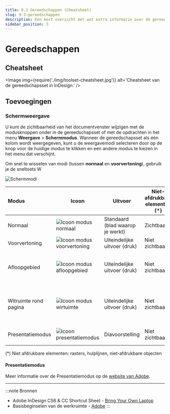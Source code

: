 ```yaml
---
title: 9.3 Gereedschappen (Cheatsheet)
slug: 9-3-gereedschappen
description: Een kort overzicht met wat extra informatie over de gereedschappen in InDesign.
sidebar_position: 3
---
```



# Gereedschappen

## Cheatsheet

<Image 
  img={require('./img/toolset-cheatsheet.jpg')}
  alt='Cheatsheet van de gereedschapsset in InDesign.'
/>

## Toevoegingen

### Schermweergave

U kunt de zichtbaarheid van het documentvenster wijzigen met de modusknoppen onder in de gereedschapsset of met de opdrachten in het menu **Weergave** > **Schermmodus**. Wanneer de gereedschapsset als één kolom wordt weergegeven, kunt u de weergavemodi selecteren door op de knop voor de huidige modus te klikken en een andere modus te kiezen in het menu dat verschijnt.

Om snel te wisselen van modi (tussen **normaal** en **voorvertoning**), gebruik je de sneltoets <Highlight>W</Highlight>

![Schermmodi](./img/schermmodi.jpg)

| Modus                 | Icoon                                                 | Uitvoer                          | Niet-afdrukbare elementen (*) | Extra                                                            |
| :-------------------- | ----------------------------------------------------- | -------                          | ----------------------------- | ---------------------------------------------------------------- |
| Normaal               | ![Icoon modus normaal](./img/normal.png)              | Standaard (blad waarop je werkt) | Zichtbaar                     | /                                                                |
| Voorvertoning         | ![Icoon modus voorvertoning](./img/voorvertoning.png) | Uiteindelijke uitvoer (druk)     | Niet zichtbaar                |                                                                  |
| Afloopgebied          | ![Icoon modus afloopgebied](./img/afloopgebied.png)   | Uiteindelijke uitvoer (druk)     | Niet zichtbaar                | Afdrukbare elementen in het afloopgebied worden weergegeven      |
| Witruimte rond pagina | ![Icoon modus wirtuimte](./img/witruimte.png)         | Uiteindelijke uitvoer (druk)     | Niet zichtbaar                | Alle afdrukbare elementen rondom het document worden weergegeven |
| Presentatiemodus      | ![Icoon presentatiemodus](./img/presentatie.png)      | Diavoorstelling                  | Niet zichtbaar                | Geen menu's, deelvensters of gereedschappen                      |

(*) Niet afdrukbare elementen: rasters, hulplijnen, niet-afdrukbare objecten

#### Presentatiemodus 

Meer informatie over de Presentatiemodus op de [website van Adobe](https://helpx.adobe.com/be_nl/indesign/using/dynamic-pdf-documents.html#use_presentation_mode).

---

:::note Bronnen
- Adobe InDesign CS6 & CC Shortcut Sheet - <a href='https://www.bringyourownlaptop.co.nz/posts/indesign-shortcuts-that-will-change-your-life.html' target='_blank'>Bring Your Own Laptop</a>
- Basisbeginselen van de werkruimte - <a href='https://helpx.adobe.com/be_nl/indesign/using/workspace-basics.html' target='_blank'>Adobe</a>
:::